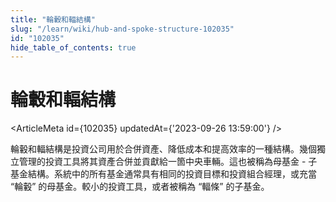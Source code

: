 ```yaml
---
title: "輪轂和輻結構"
slug: "/learn/wiki/hub-and-spoke-structure-102035"
id: "102035"
hide_table_of_contents: true
---
```



# 輪轂和輻結構

<ArticleMeta id={102035} updatedAt={'2023-09-26 13:59:00'} />
<div className='border-solid border-b border-t-0 my-4 border-[var(--ifm-color-gray-300)]' />

輪轂和輻結構是投資公司用於合併資產、降低成本和提高效率的一種結構。幾個獨立管理的投資工具將其資產合併並貢獻給一箇中央車輛。這也被稱為母基金 - 子基金結構。系統中的所有基金通常具有相同的投資目標和投資組合經理，或充當 “輪轂” 的母基金。較小的投資工具，或者被稱為 “輻條” 的子基金。
